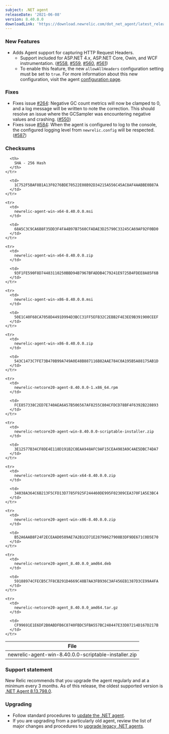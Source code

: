 ```yaml
---
subject: .NET agent
releaseDate: '2021-06-08'
version: 8.40.0.0
downloadLink: 'https://download.newrelic.com/dot_net_agent/latest_release'
---
```


### New Features
* Adds Agent support for capturing HTTP Request Headers.
  * Support included for ASP.NET 4.x, ASP.NET Core, Owin, and WCF instrumentation. ([#558](https://github.com/newrelic/newrelic-dotnet-agent/issues/558), [#559](https://github.com/newrelic/newrelic-dotnet-agent/issues/559), [#560](https://github.com/newrelic/newrelic-dotnet-agent/issues/560), [#561](https://github.com/newrelic/newrelic-dotnet-agent/issues/561))
  * To enable this feature, the new `allowAllHeaders` configuration setting must be set to `true`. For more information about this new configuration, visit the agent [configuration page](/docs/agents/net-agent/configuration/net-agent-configuration/#capture_http_request_headers).
### Fixes
* Fixes issue [#264](https://github.com/newrelic/newrelic-dotnet-agent/issues/264): Negative GC count metrics will now be clamped to 0, and a log message will be written to note the correction. This should resolve an issue where the GCSampler was encountering negative values and crashing. ([#550](https://github.com/newrelic/newrelic-dotnet-agent/pull/550))
* Fixes issue [#584](https://github.com/newrelic/newrelic-dotnet-agent/issues/584): When the agent is configured to log to the console, the configured logging level from `newrelic.config` will be respected. ([#587](https://github.com/newrelic/newrelic-dotnet-agent/pull/587))

### Checksums

<table>
  <thead>
    <tr>
      <th>
        File
      </th>

      <th>
        SHA - 256 Hash
      </th>
    </tr>
  </thead>

  <tbody>
    <tr>
      <td>
        newrelic-agent-win-8.40.0.0-scriptable-installer.zip
      </td>

      <td>
        1C752F5BAF8B1A13F0276BDE70522E08B92D34215A556C45AC8AF4AABBE0B87A
      </td>
    </tr>

    <tr>
      <td>
        newrelic-agent-win-x64-8.40.0.0.msi
      </td>

      <td>
        68A5C3C9CA6B8F35DD3F4FA4B97B7560CFADAE3D25790C33245CA69AF92F0BD0
      </td>
    </tr>

    <tr>
      <td>
        newrelic-agent-win-x64-8.40.0.0.zip
      </td>

      <td>
        93F1FE590F8D74483110250BBD94B7967BFADDB4C79241E9725B4FDEE8A85F6B
      </td>
    </tr>

    <tr>
      <td>
        newrelic-agent-win-x86-8.40.0.0.msi
      </td>

      <td>
        50E1C40F68CA7058D4491D994D3BCC31FF5EFB32C2EBB2F4E3EE9B391900CEEF
      </td>
    </tr>

    <tr>
      <td>
        newrelic-agent-win-x86-8.40.0.0.zip
      </td>

      <td>
        543C1473C7FE73B470B99A749A0E48B887116B82AAE784C0A195B5A88175AB1D
      </td>
    </tr>

    <tr>
      <td>
        newrelic-netcore20-agent-8.40.0.0-1.x86_64.rpm
      </td>

      <td>
        FCE857338C2ED7E740AEA6A57B506567AF8255C804CFDCD78BF4F6392B228893
      </td>
    </tr>

    <tr>
      <td>
        newrelic-netcore20-agent-win-8.40.0.0-scriptable-installer.zip
      </td>

      <td>
        3E12577B34CF8DE4E118D191B2C0EAA948AFC9AF15CEA4983A9C4AE5DBC74DA7
      </td>
    </tr>

    <tr>
      <td>
        newrelic-netcore20-agent-win-x64-8.40.0.0.zip
      </td>

      <td>
        34038A364C6B213F5CFD13D7785F925F244460DE995F02309CEA370F1A5E3BC4
      </td>
    </tr>

    <tr>
      <td>
        newrelic-netcore20-agent-win-x86-8.40.0.0.zip
      </td>

      <td>
        B52A6AAB8F24F2ECEAAD0589AE7A2B1CD71E28790627908B3DF9DE671C0D5E70
      </td>
    </tr>

    <tr>
      <td>
        newrelic-netcore20-agent_8.40.0.0_amd64.deb
      </td>

      <td>
        59188974CFECB5C7F8CB291D4669C48B7AA3FB936C3AF456EB1387D3CE99A4FA
      </td>
    </tr>

    <tr>
      <td>
        newrelic-netcore20-agent_8.40.0.0_amd64.tar.gz
      </td>

      <td>
        CF99691E1E6DF2B0ABDFB6C8740FBDC5FBA557BC248447E33D87214D167D217B
      </td>
    </tr>
  </tbody>
</table>

### Support statement

New Relic recommends that you upgrade the agent regularly and at a minimum every 3 months. As of this release, the oldest supported version is [.NET Agent 8.13.798.0](/docs/release-notes/agent-release-notes/net-release-notes/net-agent-8137980).

### Upgrading

* Follow standard procedures to [update the .NET agent](/docs/agents/net-agent/installation-configuration/update-net-agent).
* If you are upgrading from a particularly old agent, review the list of major changes and procedures to [upgrade legacy .NET agents](/docs/agents/net-agent/troubleshooting/upgrade-legacy-net-agents).
